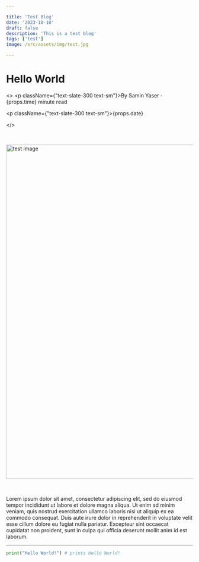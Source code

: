```yaml
---

title: 'Test Blog'
date: '2023-10-10'
draft: false
description: 'This is a test blog'
tags: ['test']
image: /src/assets/img/test.jpg

---
```



# Hello World
<>
    <p className={"text-slate-300 text-sm"}>By Samin Yaser · {props.time} minute read</p>
    <p className={"text-slate-300 text-sm"}>{props.date}</p>
</>



<br/>

<Image
    src={heroImage}
    alt="test image"
    width="1600"
    height="900"
    decoding="async"
    loading="lazy"
/>

<br/>

Lorem ipsum dolor sit amet, consectetur adipiscing elit, sed do eiusmod tempor incididunt ut labore et dolore magna aliqua. Ut enim ad minim veniam, quis nostrud exercitation ullamco laboris nisi ut aliquip ex ea commodo consequat. Duis aute irure dolor in reprehenderit in voluptate velit esse cillum dolore eu fugiat nulla pariatur. Excepteur sint occaecat cupidatat non proident, sunt in culpa qui officia deserunt mollit anim id est laborum.

<hr className={"h-1 my-3"}/>

```python
print("Hello World!") # prints Hello World!
```